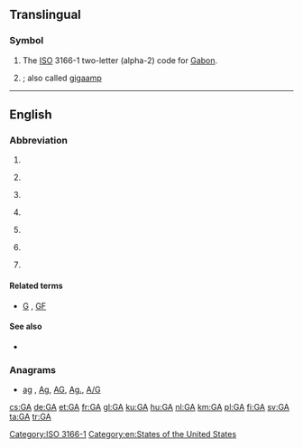 {{also|Appendix:Variations of "ga"}}
==Translingual==
{{wikipedia}}
===Symbol===
{{head|mul|symbol}}
# The [[ISO]] 3166-1 two-letter (alpha-2) code for [[Gabon]].
# {{SI-unit-abb|giga|ampere|[[electrical current]]}} ; also called [[gigaamp]]

[[Category:ISO 3166-1]]
----

==English==

===Abbreviation===
{{rfc-header|Abbreviation}}
{{en-abbr}}

# {{abbreviation of|general availability|lang=en}}
# {{context|aviation|general|lang=en}} {{abbreviation of|general aviation|lang=en}}
# {{context|linguistics|lang=en}} {{abbreviation of|General American|lang=en}}
# {{context|netball|lang=en}} {{abbreviation of|goal attack|lang=en}}
# {{context|chiefly|US|lang=en}} {{abbreviation of|Georgia|lang=en}}
# {{context|software|lang=en}} {{abbreviation of|genetic algorithm|lang=en}}
# {{context|sports|lang=en}} {{abbreviation of|[[goals]] [[against]]|lang=en}}

====Related terms====
* {{sense|sports}} [[G]] , [[GF]]

====See also====
* {{projectlink|wikipedia|Genetic algorithm}}

===Anagrams===
* [[ag#English|ag]] , [[Ag#English|Ag]], [[AG#English|AG]], [[Ag.#English|Ag.]], [[A/G#English|A/G]]

[[Category:en:States of the United States]]

[[cs:GA]]
[[de:GA]]
[[et:GA]]
[[fr:GA]]
[[gl:GA]]
[[ku:GA]]
[[hu:GA]]
[[nl:GA]]
[[km:GA]]
[[pl:GA]]
[[fi:GA]]
[[sv:GA]]
[[ta:GA]]
[[tr:GA]]